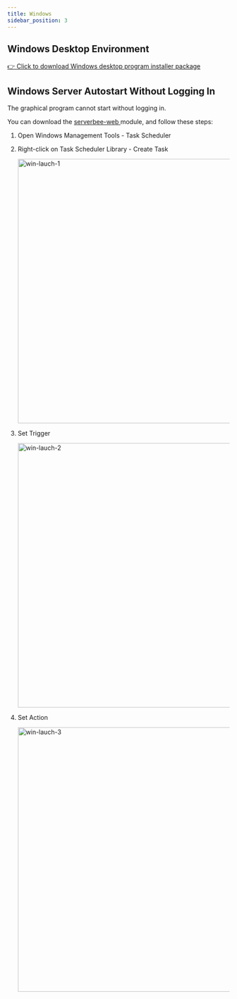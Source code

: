 ```yaml
---
title: Windows
sidebar_position: 3
---
```



## Windows Desktop Environment

<ServerMilkLogo />

<Tabs>
    <TabItem value="amd" label="x86_64">
        <a href={getDesktopDownloadUrl(osEnum.win)}>👉 Click to download Windows desktop program installer package</a>
    </TabItem>
</Tabs>

## Windows Server Autostart Without Logging In

The graphical program cannot start without logging in.

You can download the <a target='_blank' href='https://github.com/ZingerLittleBee/server_bee-backend/releases'>
serverbee-web </a> module, and follow these steps:

1. Open Windows Management Tools - Task Scheduler
2. Right-click on Task Scheduler Library - Create Task

    <img src="https://assets.serverbee.app/docs/win-lauch-1.png" width='600' alt='win-lauch-1' />
3. Set Trigger

    <img src="https://assets.serverbee.app/docs/win-lauch-2.png" width='600' alt='win-lauch-2' />
4. Set Action

    <img src="https://assets.serverbee.app/docs/win-lauch-3.png" width='600' alt='win-lauch-3' />
